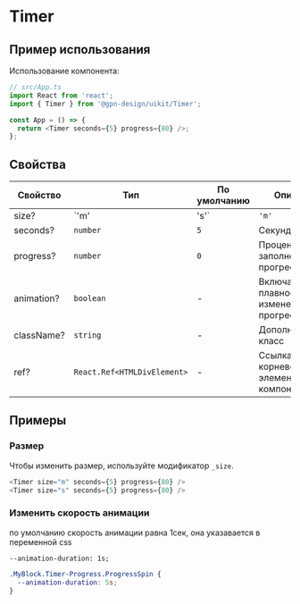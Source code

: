 
# Timer

## Пример использования

Использование компонента:

```ts
// src/App.ts
import React from 'react';
import { Timer } from '@gpn-design/uikit/Timer';

const App = () => {
  return <Timer seconds={5} progress={80} />;
};
```

## Свойства

<!-- props:start -->

| Свойство   | Тип                         | По умолчанию | Описание                                  |
| ---------- | --------------------------- | ------------ | ----------------------------------------- |
| size?      | `'m' | 's'`                 | `'m'`        | Размер                                    |
| seconds?   | `number`                    | `5`          | Секунды                                   |
| progress?  | `number`                    | `0`          | Процент заполнения прогрессбара           |
| animation? | `boolean`                   | -            | Включает плавное изменение прогрессбара   |
| className? | `string`                    | -            | Дополнительный класс                      |
| ref?       | `React.Ref<HTMLDivElement>` | -            | Ссылка на корневой DOM элемент компонента |

<!-- props:end -->

## Примеры

### Размер

Чтобы изменить размер, используйте модификатор `_size`.

```ts
<Timer size="m" seconds={5} progress={80} />
<Timer size="s" seconds={5} progress={80} />
```

<TimerExampleSize />

### Изменить скорость анимации

по умолчанию скорость анимации равна 1сек, она указавается в переменной css

`--animation-duration: 1s;`

```css
.MyBlock.Timer-Progress.ProgressSpin {
  --animation-duration: 5s;
}
```
